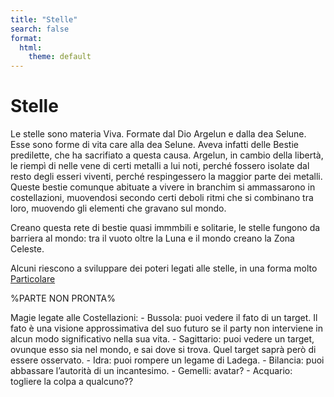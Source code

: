 ```yaml
---
title: "Stelle"
search: false
format:
  html:
    theme: default
---
```


# Stelle

Le stelle sono materia Viva. Formate dal Dio Argelun e dalla dea Selune. Esse sono forme di vita care alla dea Selune. Aveva infatti delle Bestie predilette, che ha sacrifiato a questa causa. Argelun, in cambio della libertà, le riempì di nelle vene di certi metalli a lui noti, perché fossero isolate dal resto degli esseri viventi, perché respingessero la maggior parte dei metalli. Queste bestie comunque abituate a vivere in branchim si ammassarono in costellazioni, muovendosi secondo certi deboli ritmi che si combinano tra loro, muovendo gli elementi che gravano sul mondo.

Creano questa rete di bestie quasi immmbili e solitarie, le stelle fungono da barriera al mondo: tra il vuoto oltre la Luna e il mondo creano la Zona Celeste.

Alcuni riescono a sviluppare dei poteri legati alle stelle, in una forma molto [Particolare](/capitoli/Regole/Classi%20Nascoste/astrologo.html)

%PARTE NON PRONTA%

Magie legate alle Costellazioni: 
- Bussola: puoi vedere il fato di un target. Il fato è una visione approssimativa del suo futuro se il party non interviene in alcun modo significativo nella sua vita.
- Sagittario: puoi vedere un target, ovunque esso sia nel mondo, e sai dove si trova. Quel target saprà però di essere osservato. 
- Idra: puoi rompere un legame di Ladega.
- Bilancia: puoi abbassare l'autorità di un incantesimo.
- Gemelli: avatar?
- Acquario: togliere la colpa a qualcuno??